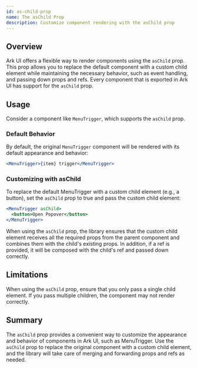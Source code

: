 ```yaml
---
id: as-child-prop
name: The asChild Prop
description: Customize component rendering with the asChild prop
---
```


## Overview

Ark UI offers a flexible way to render components using the `asChild` prop. This
prop allows you to replace the default component with a custom child element
while maintaining the necessary behavior, such as event handling, and passing
down props and refs. Every component that is exported in Ark UI has support for
the `asChild` prop.

## Usage

Consider a component like `MenuTrigger`, which supports the `asChild` prop.

### Default Behavior

By default, the original `MenuTrigger` component will be rendered with its
default appearance and behavior:

```jsx
<MenuTrigger>{item} trigger</MenuTrigger>
```

### Customizing with asChild

To replace the default MenuTrigger with a custom child element (e.g., a button),
set the `asChild` prop to true and pass the custom child element:

```jsx
<MenuTrigger asChild>
  <button>Open Popover</button>
</MenuTrigger>
```

When using the `asChild` prop, the library ensures that the custom child element
receives all the required props from the parent component and combines them with
the child's existing props. In addition, if a ref is provided, it will be
composed with the child's ref and passed down correctly.

## Limitations

When using the `asChild` prop, ensure that you only pass a single child element.
If you pass multiple children, the component may not render correctly.

## Summary

The `asChild` prop provides a convenient way to customize the appearance and
behavior of components in Ark UI, such as MenuTrigger. Use the `asChild` prop to
replace the original component with a custom child element, and the library will
take care of merging and forwarding props and refs as needed.
